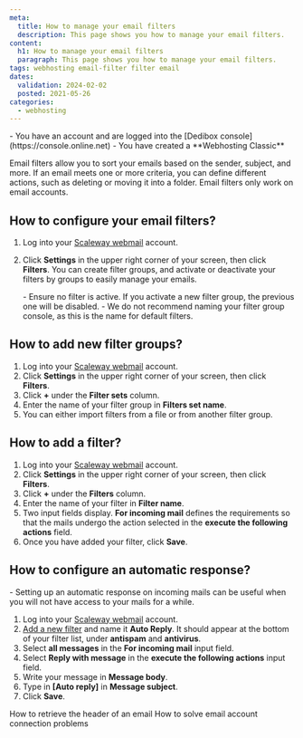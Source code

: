 ```yaml
---
meta:
  title: How to manage your email filters
  description: This page shows you how to manage your email filters. 
content:
  h1: How to manage your email filters
  paragraph: This page shows you how to manage your email filters. 
tags: webhosting email-filter filter email 
dates:
  validation: 2024-02-02
  posted: 2021-05-26
categories:
  - webhosting
---
```


<Macro id="webhosting-online" />

<Message type="requirement">
  - You have an account and are logged into the [Dedibox console](https://console.online.net)
  - You have created a **Webhosting Classic**
</Message>

Email filters allow you to sort your emails based on the sender, subject, and more. If an email meets one or more criteria, you can define different actions, such as deleting or moving it into a folder. Email filters only work on email accounts.

## How to configure your email filters? 

1. Log into your [Scaleway webmail](https://webmail.online.net/) account.
2. Click **Settings** in the upper right corner of your screen, then click **Filters**. You can create filter groups, and activate or deactivate your filters by groups to easily manage your emails.
    
    <Message type="important">
    - Ensure no filter is active. If you activate a new filter group, the previous one will be disabled.
    - We do not recommend naming your filter group console, as this is the name for default filters.

    </Message>


## How to add new filter groups?

1. Log into your [Scaleway webmail](https://webmail.online.net/) account.
2. Click **Settings** in the upper right corner of your screen, then click **Filters**.
3. Click **+** under the **Filter sets** column. 
4. Enter the name of your filter group in **Filters set name**. 
5. You can either import filters from a file or from another filter group. 

## How to add a filter?

1. Log into your [Scaleway webmail](https://webmail.online.net/) account.
2. Click **Settings** in the upper right corner of your screen, then click **Filters**.
3. Click **+** under the **Filters** column.
4. Enter the name of your filter in **Filter name**.
5. Two input fields display. **For incoming mail** defines the requirements so that the mails undergo the action selected in the **execute the following actions** field.
6. Once you have added your filter, click **Save**.

## How to configure an automatic response?

<Message type="important">
  - Setting up an automatic response on incoming mails can be useful when you will not have access to your mails for a while.
</Message>

1. Log into your [Scaleway webmail](https://webmail.online.net/) account.
2. [Add a new filter](#how-to-add-a-filter) and name it **Auto Reply**. It should appear at the bottom of your filter list, under **antispam** and **antivirus**.
3. Select **all messages** in the **For incoming mail** input field.
4. Select **Reply with message** in the **execute the following actions** input field.
5. Write your message in **Message body**.
6. Type in **[Auto reply]** in **Message subject**.
    <Lightbox src="scaleway_auto_reply1.webp" />
7. Click **Save**.


<Navigation title="See also">
  <PreviousButton to="/dedibox-console/classic-hosting/how-to/retrieve-headers-of-email/">How to retrieve the header of an email</PreviousButton>
  <NextButton to="/dedibox-console/classic-hosting/how-to/solve-email-account-connection-problems/">How to solve email account connection problems</NextButton>
</Navigation> 